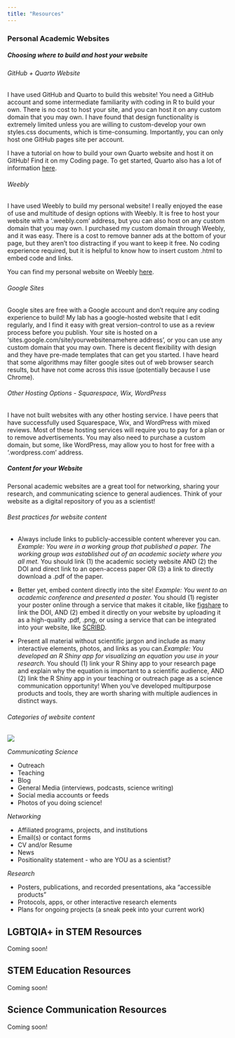 ```yaml
---
title: "Resources"
---
```


### Personal Academic Websites

##### Choosing where to build and host your website

###### *GitHub + Quarto Website*

I have used GitHub and Quarto to build this website! You need a GitHub account and some intermediate familiarity with coding in R to build your own. There is no cost to host your site, and you can host it on any custom domain that you may own. I have found that design functionality is extremely limited unless you are willing to custom-develop your own styles.css documents, which is time-consuming. Importantly, you can only host one GitHub pages site per account. 

I have a tutorial on how to build your own Quarto website and host it on GitHub! Find it on my Coding page. To get started, Quarto also has a lot of information [here](https://quarto.org/docs/websites/).

###### *Weebly*

I have used Weebly to build my personal website! I really enjoyed the ease of use and multitude of design options with Weebly. It is free to host your website with a '.weebly.com' address, but you can also host on any custom domain that you may own. I purchased my custom domain through Weebly, and it was easy. There is a cost to remove banner ads at the bottom of your page, but they aren't too distracting if you want to keep it free. No coding experience required, but it is helpful to know how to insert custom .html to embed code and links. 

You can find my personal website on Weebly [here](https://www.madeline-eppley.com).

###### *Google Sites*

Google sites are free with a Google account and don't require any coding experience to build! My lab has a google-hosted website that I edit regularly, and I find it easy with great version-control to use as a review process before you publish. Your site is hosted on a 'sites.google.com/site/yourwebsitenamehere address', or you can use any custom domain that you may own. There is decent flexibility with design and they have pre-made templates that can get you started. I have heard that some algorithms may filter google sites out of web browser search results, but have not come across this issue (potentially because I use Chrome).

###### *Other Hosting Options - Squarespace, Wix, WordPress*

I have not built websites with any other hosting service. I have peers that have successfully used Squarespace, Wix, and WordPress with mixed reviews. Most of these hosting services will require you to pay for a plan or to remove advertisements. You may also need to purchase a custom domain, but some, like WordPress, may allow you to host for free with a '.wordpress.com' address.  

##### Content for your Website
Personal academic websites are a great tool for networking, sharing your research, and communicating science to general audiences. Think of your website as a digital repository of you as a scientist! 

###### Best practices for website content

- Always include links to publicly-accessible content wherever you can. *Example: You were in a working group that published a paper. The working group was established out of an academic society where you all met.* You should link (1) the academic society website AND (2) the DOI and direct link to an open-access paper OR (3) a link to directly download a .pdf of the paper.

- Better yet, embed content directly into the site! *Example: You went to an academic conference and presented a poster.* You should (1) register your poster online through a service that makes it citable, like [figshare](https://knowledge.figshare.com/about) to link the DOI, AND (2) embed it directly on your website by uploading it as a high-quality .pdf, .png, or using a service that can be integrated into your website, like [SCRIBD](https://www.scribd.com/).

- Present all material without scientific jargon and include as many interactive elements, photos, and links as you can.*Example: You developed an R Shiny app for visualizing an equation you use in your research.* You should (1) link your R Shiny app to your research page and explain why the equation is important to a scientific audience, AND (2) link the R Shiny app in your teaching or outreach page as a science communication opportunity! When you've developed multipurpose products and tools, they are worth sharing with multiple audiences in distinct ways.

###### Categories of website content

![](website_content.png){fig-alt="A drawing of an elephant."}

*Communicating Science*

- Outreach
- Teaching
- Blog
- General Media (interviews, podcasts, science writing)
- Social media accounts or feeds
- Photos of you doing science!

*Networking*

- Affiliated programs, projects, and institutions
- Email(s) or contact forms
- CV and/or Resume
- News
- Positionality statement - who are YOU as a scientist?

*Research*

- Posters, publications, and recorded presentations, aka "accessible products"
- Protocols, apps, or other interactive research elements
- Plans for ongoing projects (a sneak peek into your current work)




## LGBTQIA+ in STEM Resources
Coming soon!

## STEM Education Resources
Coming soon!

## Science Communication Resources
Coming soon!
